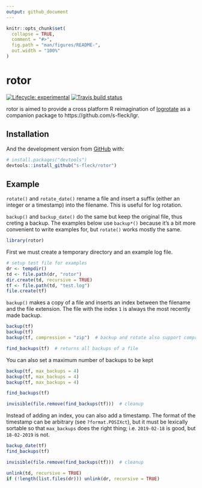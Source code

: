 ```yaml
---
output: github_document
---
```


<!-- README.md is generated from README.Rmd. Please edit that file -->

```r
knitr::opts_chunk$set(
  collapse = TRUE,
  comment = "#>",
  fig.path = "man/figures/README-",
  out.width = "100%"
)
```
# rotor

<!-- badges: start -->
[![Lifecycle: experimental](https://img.shields.io/badge/lifecycle-experimental-orange.svg)](https://www.tidyverse.org/lifecycle/#experimental)
[![Travis build status](https://travis-ci.org/s-fleck/rotor.svg?branch=master)](https://travis-ci.org/s-fleck/rotor)
<!-- badges: end -->

rotor is aimed to provide a cross platform R reimagination of
[logrotate](https://linux.die.net/man/8/logrotate) as a companion package to
https://github.com/s-fleck/lgr. 

## Installation

<!-- You can install the released version of rotor from [CRAN](https://CRAN.R-project.org) with: -->

<!-- ``` r -->
<!-- install.packages("rotor") -->
<!-- ``` -->

And the development version from [GitHub](https://github.com/) with:

``` r
# install.packages("devtools")
devtools::install_github("s-fleck/rotor")
```
## Example

`rotate()` and `rotate_date()` rename a file and insert a suffix (either an
integer or a timestamp) into the filename. This is useful for log rotation.

`backup()` and `backup_date()` do the same but keep the original file,
thus creting a backup. The examples below use `backup*()` because it's a bit
more convenient to write examples for, but `rotate()` works mostly the same.

```r
library(rotor)
```

First we must create a temporary directory and an example log file.
```r
# setup test file for examples
dr <- tempdir()
td <- file.path(dr, "rotor")
dir.create(td, recursive = TRUE)
tf <- file.path(td, "test.log")
file.create(tf)
```


`backup()` makes a copy of a file and inserts an index between the filename
and the file extension. The file with the index `1` is always the most recently
made backup.
```r
backup(tf)
backup(tf)
backup(tf, compression = "zip")  # backup and rotate also support compression

find_backups(tf)  # returns all backups of a file
```

You can also set a maximum number of backups to be kept
```r
backup(tf, max_backups = 4)
backup(tf, max_backups = 4)
backup(tf, max_backups = 4)

find_backups(tf)
```

```r
invisible(file.remove(find_backups(tf)))  # cleanup
```



Instead of adding an index, you can also add a timestamp. The format of the
timestamp can be arbitrary (see `?format.POSIXct`), but it must be lexically 
sortable so that `max_backups` does the right thing; i.e. `2019-02-18` is good, 
but `18-02-2019` is not.

```r
backup_date(tf)
find_backups(tf)
```
```r
invisible(file.remove(find_backups(tf)))  # cleanup
```

```r
unlink(td, recursive = TRUE)
if (!length(list.files(dr))) unlink(dr, recursive = TRUE)
```


